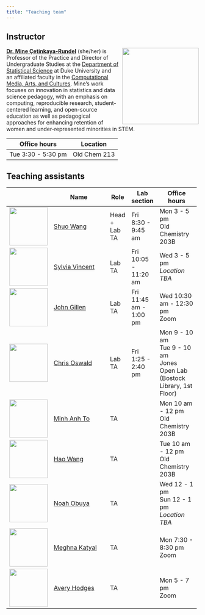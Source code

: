 ```yaml
---
title: "Teaching team"
---
```


## Instructor

![](images/team/mine.png){style="float:right;padding: 0 0 0 10px;" fig-alt="Headshot of Dr. Mine Çetinkaya-Rundel" width="200"}

[**Dr. Mine Çetinkaya-Rundel**](http://mine-cr.com/) (she/her) is Professor of the Practice and Director of Undergraduate Studies at the [Department of Statistical Science](https://stat.duke.edu/) at Duke University and an affiliated faculty in the [Computational Media, Arts, and Cultures](https://cmac.duke.edu/). Mine's work focuses on innovation in statistics and data science pedagogy, with an emphasis on computing, reproducible research, student-centered learning, and open-source education as well as pedagogical approaches for enhancing retention of women and under-represented minorities in STEM.

| Office hours       | Location     |
|--------------------|--------------|
| Tue 3:30 - 5:30 pm | Old Chem 213 |

## Teaching assistants

+--------------------------------------------+------------------------------------------------------------------------+---------------+------------------------+---------------------------------------------+
|                                            | Name                                                                   | Role          | Lab section            | Office hours                                |
+============================================+========================================================================+===============+========================+=============================================+
| ![](images/team/shuo.png){width="100"}     | [Shuo Wang](https://scholars.duke.edu/person/shuo.wang717)             | Head + Lab TA | Fri 8:30 - 9:45 am     | Mon 3 - 5 pm\                               |
|                                            |                                                                        |               |                        | Old Chemistry 203B                          |
+--------------------------------------------+------------------------------------------------------------------------+---------------+------------------------+---------------------------------------------+
| ![](images/team/sylvia.png){width="100"}   | [Sylvia Vincent](https://www.linkedin.com/in/sylvia-vincent-57b71917a) | Lab TA        | Fri 10:05 - 11:20 am   | Wed 3 - 5 pm\                               |
|                                            |                                                                        |               |                        | *Location TBA*                              |
+--------------------------------------------+------------------------------------------------------------------------+---------------+------------------------+---------------------------------------------+
| ![](images/team/john.png){width="100"}     | [John Gillen](https://www.linkedin.com/in/john-gillen-611471229/)      | Lab TA        | Fri 11:45 am - 1:00 pm | Wed 10:30 am - 12:30 pm\                    |
|                                            |                                                                        |               |                        | Zoom                                        |
+--------------------------------------------+------------------------------------------------------------------------+---------------+------------------------+---------------------------------------------+
| ![](images/team/chris.png){width="100"}    | [Chris Oswald](https://scholars.duke.edu/person/chris.oswald)          | Lab TA        | Fri 1:25 - 2:40 pm     | Mon 9 - 10 am\                              |
|                                            |                                                                        |               |                        | Tue 9 - 10 am\                              |
|                                            |                                                                        |               |                        | Jones Open Lab (Bostock Library, 1st Floor) |
+--------------------------------------------+------------------------------------------------------------------------+---------------+------------------------+---------------------------------------------+
| ![](images/team/minh-anh.png){width="100"} | [Minh Anh To](https://scholars.duke.edu/person/minhanh.to)             | TA            |                        | Mon 10 am - 12 pm\                          |
|                                            |                                                                        |               |                        | Old Chemistry 203B                          |
+--------------------------------------------+------------------------------------------------------------------------+---------------+------------------------+---------------------------------------------+
| ![](images/team/hao.png){width="100"}      | [Hao Wang](https://scholars.duke.edu/person/hao.wang)                  | TA            |                        | Tue 10 am - 12 pm\                          |
|                                            |                                                                        |               |                        | Old Chemistry 203B                          |
+--------------------------------------------+------------------------------------------------------------------------+---------------+------------------------+---------------------------------------------+
| ![](images/team/noah.png){width="100"}     | [Noah Obuya](https://www.linkedin.com/in/noah-obuya-5795b7228)         | TA            |                        | Wed 12 - 1 pm\                              |
|                                            |                                                                        |               |                        | Sun 12 - 1 pm\                              |
|                                            |                                                                        |               |                        | *Location TBA*                              |
+--------------------------------------------+------------------------------------------------------------------------+---------------+------------------------+---------------------------------------------+
| ![](images/team/meghna.png){width="100"}   | [Meghna Katyal](https://www.linkedin.com/in/meghna-katyal-90bb13202)   | TA            |                        | Mon 7:30 - 8:30 pm\                         |
|                                            |                                                                        |               |                        | Zoom                                        |
+--------------------------------------------+------------------------------------------------------------------------+---------------+------------------------+---------------------------------------------+
| ![](images/team/avery.png){width="100"}    | [Avery Hodges](https://www.linkedin.com/in/avery-hodges-26824318a)     | TA            |                        | Mon 5 - 7 pm\                               |
|                                            |                                                                        |               |                        | Zoom                                        |
+--------------------------------------------+------------------------------------------------------------------------+---------------+------------------------+---------------------------------------------+
